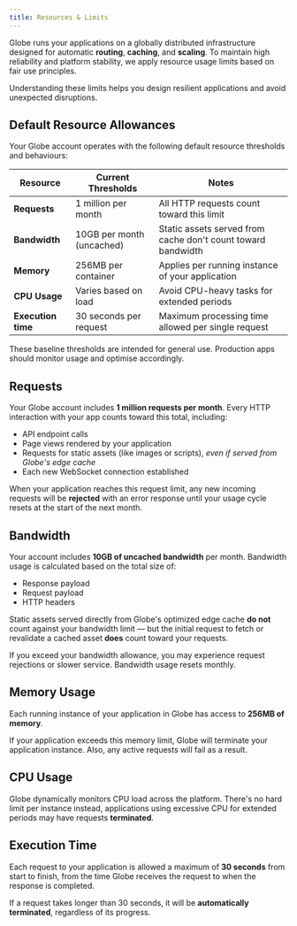 ```yaml
---
title: Resources & Limits
---
```


Globe runs your applications on a globally distributed infrastructure designed for automatic **routing**, **caching**, and **scaling**. To maintain high reliability and platform stability, we apply resource usage limits based on fair use principles.

Understanding these limits helps you design resilient applications and avoid unexpected disruptions.

## Default Resource Allowances

Your Globe account operates with the following default resource thresholds and behaviours:

| **Resource**       | **Current Thresholds**    | **Notes**                                                    |
| ------------------ | ------------------------- | ------------------------------------------------------------ |
| **Requests**       | 1 million per month       | All HTTP requests count toward this limit                    |
| **Bandwidth**      | 10GB per month (uncached) | Static assets served from cache don't count toward bandwidth |
| **Memory**         | 256MB per container       | Applies per running instance of your application             |
| **CPU Usage**      | Varies based on load      | Avoid CPU-heavy tasks for extended periods                   |
| **Execution time** | 30 seconds per request    | Maximum processing time allowed per single request           |

These baseline thresholds are intended for general use. Production apps should monitor usage and optimise accordingly.

## Requests

Your Globe account includes **1 million requests per month**. Every HTTP interaction with your app counts toward this total, including:

- API endpoint calls
- Page views rendered by your application
- Requests for static assets (like images or scripts), _even if served from Globe's edge cache_
- Each new WebSocket connection established

When your application reaches this request limit, any new incoming requests will be **rejected** with an error response until your usage cycle resets at the start of the next month.

## Bandwidth

Your account includes **10GB of uncached bandwidth** per month. Bandwidth usage is calculated based on the total size of:

- Response payload
- Request payload
- HTTP headers

Static assets served directly from Globe's optimized edge cache **do not** count against your bandwidth limit — but the initial request to fetch or revalidate a cached asset **does** count toward your requests.

If you exceed your bandwidth allowance, you may experience request rejections or slower service. Bandwidth usage resets monthly.

## Memory Usage

Each running instance of your application in Globe has access to **256MB of memory**.

If your application exceeds this memory limit, Globe will terminate your application instance. Also, any active requests will fail as a result.

## CPU Usage

Globe dynamically monitors CPU load across the platform. There's no hard limit per instance instead, applications using excessive CPU for extended periods may have requests **terminated**.

## Execution Time

Each request to your application is allowed a maximum of **30 seconds** from start to finish, from the time Globe receives the request to when the response is completed.

If a request takes longer than 30 seconds, it will be **automatically terminated**, regardless of its progress.
